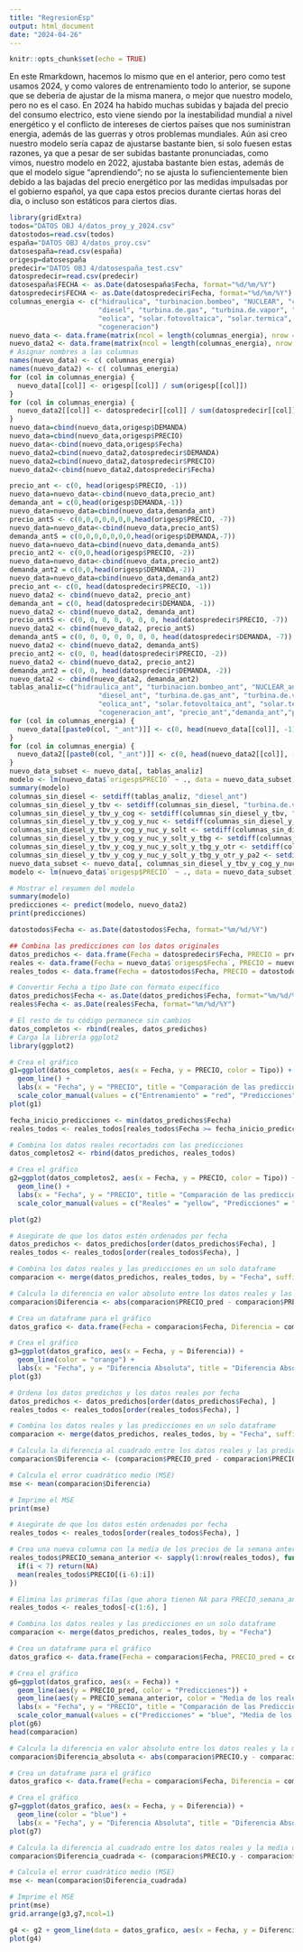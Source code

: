 ---
title: "RegresionEsp"
output: html_document
date: "2024-04-26"
---

```{r setup, include=FALSE}
knitr::opts_chunk$set(echo = TRUE)
```
En este Rmarkdown, hacemos lo mismo que en el anterior, pero como test usamos 2024, y como valores de entrenamiento todo lo anterior, se supone que se deberia de ajustar de la misma manera, o mejor que nuestro modelo, pero no es el caso. En 2024 ha habido muchas subidas y bajada del precio del consumo electrico, esto viene siendo por la inestabilidad mundial a nivel energético y el conflicto de intereses de ciertos países que nos suministran energia, además de las guerras y otros problemas mundiales. Aún asi creo nuestro modelo sería capaz de ajustarse bastante bien, si solo fuesen estas razones, ya que a pesar de ser subidas bastante pronunciadas, como vimos, nuestro modelo en 2022, ajustaba bastante bien estas, además de que el modelo sigue "aprendiendo"; no se ajusta lo sufiencientemente bien debido a las bajadas del precio energético por las medidas impulsadas por el gobierno español, ya que capa estos precios durante ciertas horas del dia, o incluso son estáticos para ciertos dias.
```{r}
library(gridExtra)
todos="DATOS OBJ 4/datos_proy_y_2024.csv"
datostodos=read.csv(todos)
españa="DATOS OBJ 4/datos_proy.csv"
datosespaña=read.csv(españa)
origesp=datosespaña
predecir="DATOS OBJ 4/datosespaña_test.csv"
datospredecir=read.csv(predecir)
datosespaña$FECHA <- as.Date(datosespaña$Fecha, format="%d/%m/%Y")
datospredecir$FECHA <- as.Date(datospredecir$Fecha, format="%d/%m/%Y")  
columnas_energia <- c("hidraulica", "turbinacion.bombeo", "NUCLEAR", "carbon", 
                      "diesel", "turbina.de.gas", "turbina.de.vapor", "ciclo.combinado", 
                      "eolica", "solar.fotovoltaica", "solar.termica", "otras.renovables", 
                      "cogeneracion")
nuevo_data <- data.frame(matrix(ncol = length(columnas_energia), nrow = nrow(origesp)))
nuevo_data2 <- data.frame(matrix(ncol = length(columnas_energia), nrow = nrow(datospredecir)))
# Asignar nombres a las columnas
names(nuevo_data) <- c( columnas_energia)
names(nuevo_data2) <- c( columnas_energia)
for (col in columnas_energia) {
  nuevo_data[[col]] <- origesp[[col]] / sum(origesp[[col]])
}
for (col in columnas_energia) {
  nuevo_data2[[col]] <- datospredecir[[col]] / sum(datospredecir[[col]])
}
nuevo_data=cbind(nuevo_data,origesp$DEMANDA)
nuevo_data=cbind(nuevo_data,origesp$PRECIO)
nuevo_data<-cbind(nuevo_data,origesp$Fecha)
nuevo_data2=cbind(nuevo_data2,datospredecir$DEMANDA)
nuevo_data2=cbind(nuevo_data2,datospredecir$PRECIO)
nuevo_data2<-cbind(nuevo_data2,datospredecir$Fecha)

precio_ant <- c(0, head(origesp$PRECIO, -1))
nuevo_data=nuevo_data<-cbind(nuevo_data,precio_ant)
demanda_ant = c(0,head(origesp$DEMANDA,-1))
nuevo_data=nuevo_data=cbind(nuevo_data,demanda_ant)
precio_antS <- c(0,0,0,0,0,0,0,head(origesp$PRECIO, -7))
nuevo_data=nuevo_data<-cbind(nuevo_data,precio_antS)
demanda_antS = c(0,0,0,0,0,0,0,head(origesp$DEMANDA,-7))
nuevo_data=nuevo_data=cbind(nuevo_data,demanda_antS)
precio_ant2 <- c(0,0,head(origesp$PRECIO, -2))
nuevo_data=nuevo_data<-cbind(nuevo_data,precio_ant2)
demanda_ant2 = c(0,0,head(origesp$DEMANDA,-2))
nuevo_data=nuevo_data=cbind(nuevo_data,demanda_ant2)
precio_ant <- c(0, head(datospredecir$PRECIO, -1))
nuevo_data2 <- cbind(nuevo_data2, precio_ant)
demanda_ant = c(0, head(datospredecir$DEMANDA, -1))
nuevo_data2 <- cbind(nuevo_data2, demanda_ant)
precio_antS <- c(0, 0, 0, 0, 0, 0, 0, head(datospredecir$PRECIO, -7))
nuevo_data2 <- cbind(nuevo_data2, precio_antS)
demanda_antS = c(0, 0, 0, 0, 0, 0, 0, head(datospredecir$DEMANDA, -7))
nuevo_data2 <- cbind(nuevo_data2, demanda_antS)
precio_ant2 <- c(0, 0, head(datospredecir$PRECIO, -2))
nuevo_data2 <- cbind(nuevo_data2, precio_ant2)
demanda_ant2 = c(0, 0, head(datospredecir$DEMANDA, -2))
nuevo_data2 <- cbind(nuevo_data2, demanda_ant2)
tablas_analiz=c("hidraulica_ant", "turbinacion.bombeo_ant", "NUCLEAR_ant", "carbon_ant", 
                      "diesel_ant", "turbina.de.gas_ant", "turbina.de.vapor_ant", "ciclo.combinado_ant", 
                      "eolica_ant", "solar.fotovoltaica_ant", "solar.termica_ant", "otras.renovables_ant", 
                      "cogeneracion_ant", "precio_ant","demanda_ant","precio_antS","demanda_antS","precio_ant2","demanda_ant2")
for (col in columnas_energia) {
  nuevo_data[[paste0(col, "_ant")]] <- c(0, head(nuevo_data[[col]], -1))
}
for (col in columnas_energia) {
  nuevo_data2[[paste0(col, "_ant")]] <- c(0, head(nuevo_data2[[col]], -1))
}
nuevo_data_subset <- nuevo_data[, tablas_analiz]
modelo <- lm(nuevo_data$`origesp$PRECIO` ~ ., data = nuevo_data_subset)
summary(modelo)
columnas_sin_diesel <- setdiff(tablas_analiz, "diesel_ant")
columnas_sin_diesel_y_tbv <- setdiff(columnas_sin_diesel, "turbina.de.vapor_ant")
columnas_sin_diesel_y_tbv_y_cog <- setdiff(columnas_sin_diesel_y_tbv, "cogeneracion_ant")
columnas_sin_diesel_y_tbv_y_cog_y_nuc <- setdiff(columnas_sin_diesel_y_tbv_y_cog, "NUCLEAR_ant")
columnas_sin_diesel_y_tbv_y_cog_y_nuc_y_solt <- setdiff(columnas_sin_diesel_y_tbv_y_cog_y_nuc, "solar.termica_ant")
columnas_sin_diesel_y_tbv_y_cog_y_nuc_y_solt_y_tbg <- setdiff(columnas_sin_diesel_y_tbv_y_cog_y_nuc_y_solt, "turbina.de.gas_ant")
columnas_sin_diesel_y_tbv_y_cog_y_nuc_y_solt_y_tbg_y_otr <- setdiff(columnas_sin_diesel_y_tbv_y_cog_y_nuc_y_solt_y_tbg, "otras.renovables_ant")
columnas_sin_diesel_y_tbv_y_cog_y_nuc_y_solt_y_tbg_y_otr_y_pa2 <- setdiff(columnas_sin_diesel_y_tbv_y_cog_y_nuc_y_solt_y_tbg_y_otr, "precio_ant2")
nuevo_data_subset <- nuevo_data[, columnas_sin_diesel_y_tbv_y_cog_y_nuc_y_solt_y_tbg_y_otr_y_pa2]
modelo <- lm(nuevo_data$`origesp$PRECIO` ~ ., data = nuevo_data_subset)

# Mostrar el resumen del modelo
summary(modelo)
predicciones <- predict(modelo, nuevo_data2)
print(predicciones)
```




```{r}
datostodos$Fecha <- as.Date(datostodos$Fecha, format="%m/%d/%Y")

## Combina las predicciones con los datos originales
datos_predichos <- data.frame(Fecha = datospredecir$Fecha, PRECIO = predicciones, Tipo = "Predicciones")
reales <- data.frame(Fecha = nuevo_data$`origesp$Fecha`, PRECIO = nuevo_data$`origesp$PRECIO`, Tipo = "Entrenamiento")
reales_todos <- data.frame(Fecha = datostodos$Fecha, PRECIO = datostodos$PRECIO, Tipo = "Reales")

# Convertir Fecha a tipo Date con formato específico
datos_predichos$Fecha <- as.Date(datos_predichos$Fecha, format="%m/%d/%Y")
reales$Fecha <- as.Date(reales$Fecha, format="%m/%d/%Y")

# El resto de tu código permanece sin cambios
datos_completos <- rbind(reales, datos_predichos)
# Carga la librería ggplot2
library(ggplot2)

# Crea el gráfico
g1=ggplot(datos_completos, aes(x = Fecha, y = PRECIO, color = Tipo)) +
  geom_line() +
  labs(x = "Fecha", y = "PRECIO", title = "Comparación de las predicciones del modelo con los datos de entrenamiento") +
  scale_color_manual(values = c("Entrenamiento" = "red", "Predicciones" = "blue"))
plot(g1)

fecha_inicio_predicciones <- min(datos_predichos$Fecha)
reales_todos <- reales_todos[reales_todos$Fecha >= fecha_inicio_predicciones, ]

# Combina los datos reales recortados con las predicciones
datos_completos2 <- rbind(datos_predichos, reales_todos)

# Crea el gráfico
g2=ggplot(datos_completos2, aes(x = Fecha, y = PRECIO, color = Tipo)) +
  geom_line() +
  labs(x = "Fecha", y = "PRECIO", title = "Comparación de las predicciones del modelo con los datos reales recortados") +
  scale_color_manual(values = c("Reales" = "yellow", "Predicciones" = "blue"))

plot(g2)
```

```{r}
# Asegúrate de que los datos estén ordenados por fecha
datos_predichos <- datos_predichos[order(datos_predichos$Fecha), ]
reales_todos <- reales_todos[order(reales_todos$Fecha), ]

# Combina los datos reales y las predicciones en un solo dataframe
comparacion <- merge(datos_predichos, reales_todos, by = "Fecha", suffixes = c("_pred", "_real"))

# Calcula la diferencia en valor absoluto entre los datos reales y las predicciones
comparacion$Diferencia <- abs(comparacion$PRECIO_pred - comparacion$PRECIO_real)

# Crea un dataframe para el gráfico
datos_grafico <- data.frame(Fecha = comparacion$Fecha, Diferencia = comparacion$Diferencia)

# Crea el gráfico
g3=ggplot(datos_grafico, aes(x = Fecha, y = Diferencia)) +
  geom_line(color = "orange") +
  labs(x = "Fecha", y = "Diferencia Absoluta", title = "Diferencia Absoluta entre los Datos Reales y las Predicciones")
plot(g3)

```
```{r}
# Ordena los datos predichos y los datos reales por fecha
datos_predichos <- datos_predichos[order(datos_predichos$Fecha), ]
reales_todos <- reales_todos[order(reales_todos$Fecha), ]

# Combina los datos reales y las predicciones en un solo dataframe
comparacion <- merge(datos_predichos, reales_todos, by = "Fecha", suffixes = c("_pred", "_real"))

# Calcula la diferencia al cuadrado entre los datos reales y las predicciones
comparacion$Diferencia <- (comparacion$PRECIO_pred - comparacion$PRECIO_real)^2

# Calcula el error cuadrático medio (MSE)
mse <- mean(comparacion$Diferencia)

# Imprime el MSE
print(mse)
```
```{r}
# Asegúrate de que los datos estén ordenados por fecha
reales_todos <- reales_todos[order(reales_todos$Fecha), ]

# Crea una nueva columna con la media de los precios de la semana anterior
reales_todos$PRECIO_semana_anterior <- sapply(1:nrow(reales_todos), function(i) {
  if(i < 7) return(NA)
  mean(reales_todos$PRECIO[(i-6):i])
})

# Elimina las primeras filas (que ahora tienen NA para PRECIO_semana_anterior)
reales_todos <- reales_todos[-c(1:6), ]

# Combina los datos reales y las predicciones en un solo dataframe
comparacion <- merge(datos_predichos, reales_todos, by = "Fecha")

# Crea un dataframe para el gráfico
datos_grafico <- data.frame(Fecha = comparacion$Fecha, PRECIO_pred = comparacion$PRECIO.x, PRECIO_semana_anterior = comparacion$PRECIO_semana_anterior)

# Crea el gráfico
g6=ggplot(datos_grafico, aes(x = Fecha)) +
  geom_line(aes(y = PRECIO_pred, color = "Predicciones")) +
  geom_line(aes(y = PRECIO_semana_anterior, color = "Media de los reales de la semana anterior")) +
  labs(x = "Fecha", y = "PRECIO", title = "Comparación de las Predicciones del Modelo con la Media de los Precios Reales de la Semana Anterior") +
  scale_color_manual(values = c("Predicciones" = "blue", "Media de los reales de la semana anterior" = "green"))
plot(g6)
head(comparacion)
```
```{r}

# Calcula la diferencia en valor absoluto entre los datos reales y la media de los precios de la semana anterior
comparacion$Diferencia_absoluta <- abs(comparacion$PRECIO.y - comparacion$PRECIO_semana_anterior)

# Crea un dataframe para el gráfico
datos_grafico <- data.frame(Fecha = comparacion$Fecha, Diferencia = comparacion$Diferencia_absoluta)

# Crea el gráfico
g7=ggplot(datos_grafico, aes(x = Fecha, y = Diferencia)) +
  geom_line(color = "blue") +
  labs(x = "Fecha", y = "Diferencia Absoluta", title = "Diferencia Absoluta entre los Datos Reales y la Media de los Precios de la Semana Anterior")
plot(g7)

# Calcula la diferencia al cuadrado entre los datos reales y la media de los precios de la semana anterior
comparacion$Diferencia_cuadrada <- (comparacion$PRECIO.y - comparacion$PRECIO_semana_anterior)^2

# Calcula el error cuadrático medio (MSE)
mse <- mean(comparacion$Diferencia_cuadrada)

# Imprime el MSE
print(mse)
grid.arrange(g3,g7,ncol=1)
```



```{r}
g4 <- g2 + geom_line(data = datos_grafico, aes(x = Fecha, y = Diferencia), color = "black")
plot(g4)
```



